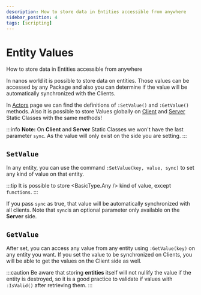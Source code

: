 ```yaml
---
description: How to store data in Entities accessible from anywhere
sidebar_position: 4
tags: [scripting]
---
```


# Entity Values

How to store data in Entities accessible from anywhere


In nanos world it is possible to store data on entities. Those values can be accessed by any Package and also you can determine if the value will be automatically synchronized with the Clients.

In [Actors](/docs/scripting-reference/classes/base-classes/actor) page we can find the definitions of `:SetValue()` and `:GetValue()` methods. Also it is possible to store Values globally on [Client](/docs/scripting-reference/static-classes/client) and [Server](/docs/scripting-reference/static-classes/server) Static Classes with the same methods!

:::info
**Note:** On **Client** and **Server** Static Classes we won't have the last parameter `sync`. As the value will only exist on the side you are setting.
:::

## `SetValue`

In any entity, you can use the command `:SetValue(key, value, sync)` to set any kind of value on that entity.

:::tip
It is possible to store <BasicType.Any /> kind of value, except `functions`.
:::

If you pass `sync` as true, that value will be automatically synchronized with all clients. Note that `sync`is an optional parameter only available on the **Server** side.

## `GetValue`

After set, you can access any value from any entity using `:GetValue(key)` on any entity you want. If you set the value to be synchronized on Clients, you will be able to get the values on the Client side as well.

:::caution
Be aware that storing **entities** itself will not nullify the value if the entity is destroyed, so it is a good practice to validate if values with `:IsValid()` after retrieving them.
:::

